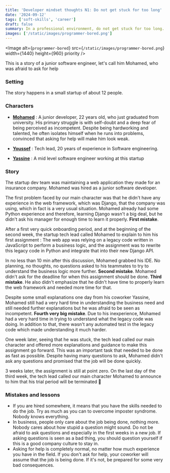 ```yaml
---
title: 'Developer mindset thoughts N1: Do not get stuck for too long'
date: '2024-09-12'
tags: ['soft-skills', 'career']
draft: false
summary: In a professional environment, do not get stuck for too long. Otherwise you may face some very bad consequences
images: ['/static/images/programmer-bored.png']
---
```


<Image
  alt={`programmer-bored`}
  src={`/static/images/programmer-bored.png`}
  width={1440}
  height={960}
  priority
/>

This is a story of a junior software engineer, let's call him Mohamed, who was afraid to ask for help

### Setting

The story happens in a small startup of about 12 people.

### Characters

- <u>**Mohamed**</u> : A junior developer, 22 years old, who just graduated from university. His
  primary struggle is with self-doubt and a deep fear of being perceived as incompetent. Despite
  being hardworking and talented, he often isolates himself when he runs into problems, convinced
  that asking for help will make him look weak.

- <u>**Youssef**</u> : Tech lead, 20 years of experience in Software engineering.

- <u>**Yassine**</u> : A mid level software engineer working at this startup

### Story

The startup dev team was maintaining a web application they made for an insurance company. Mohamed was hired as a junior software developer.

The first problem faced by our main character was that he didn't have any experience in the web framework, which was Django, that the company was using,
which in fact is a very usual situation. Mohamed already had some Python experience and therefore, learning Django wasn't a big deal, but he didn't ask his manager for enough time to learn it properly. **First mistake**.

After a first very quick onboarding period, and at the beginning of the second week, the startup tech lead called Mohamed to explain to him his first assignment : The web app was relying on a legacy code written in JavaScript to perform a business logic,
and the assignment was to rewrite this legacy code in Python and integrate that into their new Django API.

In no less than 10 min after this discussion, Mohamed grabbed his IDE. No planning, no thoughts, no questions asked to his teammates to try to understand the business logic more further. **Second mistake**.
Mohamed didn't ask for the deadline for when this assignment should be done. **Third mistake**. He also didn't emphasize that he didn't have time to properly learn the web framework and needed more time for that.

Despite some small explanations one day from his coworker Yassine, Mohamed still had a very hard time in understanding the business need and still needed further explanations but he was afraid to be seen as incompetent. **Fourth very big mistake**.
Due to his inexperience, Mohamed had a very hard time in trying to understand what the legacy code was doing. In addition to that, there wasn't any automated test in the legacy code which made understanding it much harder.

One week later, seeing that he was stuck, the tech lead called our main character and offered more explanations and guidance to make this assignment go forward. This was an important task that needed to be done as fast as possible. Despite having many questions to ask, Mohamed didn't ask any questions and promised that the job will be done quickly.

3 weeks later, the assignment is still at point zero. On the last day of the third week, the tech lead called our main character Mohamed to announce to him that his trial period will be terminated 🙁

### Mistakes and lessons

- If you are hired somewhere, it means that you have the skills needed to do the job. Try as much as you can to overcome imposter syndrome. Nobody knows everything.
- In business, people only care about the job being done, nothing more. Nobody cares about how stupid a question might sound. Do not be afraid to ask questions and especially in the first weeks in a new job. If asking questions is seen as a bad thing, you should question yourself if this is a good company culture to stay in.
- Asking for help is completely normal, no matter how much experience you have in the field. If you don't ask for help, your coworker will assume that the job is being done. If it's not, be prepared for some very bad consequences.
